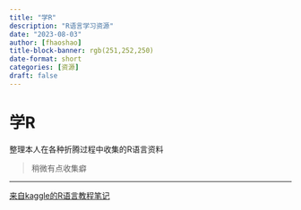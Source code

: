 ```yaml
---
title: "学R"
description: "R语言学习资源"
date: "2023-08-03"
author: [fhaoshao]
title-block-banner: rgb(251,252,250)
date-format: short
categories: [资源]
draft: false
---
```

# 学R

整理本人在各种折腾过程中收集的R语言资料

> 稍微有点收集癖

---

[来自kaggle的R语言教程笔记](https://www.kaggle.com/learn-guide/r)

